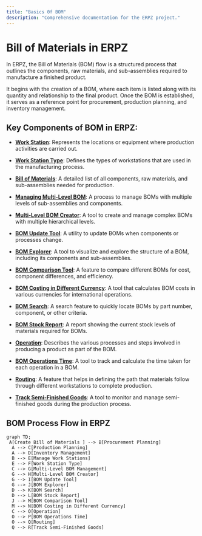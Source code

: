 ```yaml
---
title: "Basics 0f BOM"
description: "Comprehensive documentation for the ERPZ project."
---
```






# Bill of Materials in ERPZ

In ERPZ, the Bill of Materials (BOM) flow is a structured process that outlines the components, raw materials, and sub-assemblies required to manufacture a finished product.

It begins with the creation of a BOM, where each item is listed along with its quantity and relationship to the final product. Once the BOM is established, it serves as a reference point for procurement, production planning, and inventory management.

## Key Components of BOM in ERPZ:

- [**Work Station**](/manufacturing/bom/work-station): Represents the locations or equipment where production activities are carried out.

- [**Work Station Type**](/manufacturing/bom/work-station-type): Defines the types of workstations that are used in the manufacturing process.

- [**Bill of Materials**](/manufacturing/bom/bill-of-materials): A detailed list of all components, raw materials, and sub-assemblies needed for production.

- [**Managing Multi-Level BOM**](/manufacturing/bom/managing-multi-level-bom): A process to manage BOMs with multiple levels of sub-assemblies and components.

- [**Multi-Level BOM Creator**](/manufacturing/bom/multi-level-bom-creator): A tool to create and manage complex BOMs with multiple hierarchical levels.

- [**BOM Update Tool**](/manufacturing/bom/bom-update-tool): A utility to update BOMs when components or processes change.

- [**BOM Explorer**](/manufacturing/bom/bom-explorer): A tool to visualize and explore the structure of a BOM, including its components and sub-assemblies.

- [**BOM Comparison Tool**](/manufacturing/bom/bom-comparison-tool): A feature to compare different BOMs for cost, component differences, and efficiency.

- [**BOM Costing in Different Currency**](/manufacturing/bom/bom-costing-different-currency): A tool that calculates BOM costs in various currencies for international operations.

- [**BOM Search**](/manufacturing/bom/bom-search): A search feature to quickly locate BOMs by part number, component, or other criteria.

- [**BOM Stock Report**](/manufacturing/bom/bom-stock-report): A report showing the current stock levels of materials required for BOMs.

- [**Operation**](/manufacturing/bom/operation): Describes the various processes and steps involved in producing a product as part of the BOM.

- [**BOM Operations Time**](/manufacturing/bom/bom-operations-time): A tool to track and calculate the time taken for each operation in a BOM.

- [**Routing**](/manufacturing/bom/routing): A feature that helps in defining the path that materials follow through different workstations to complete production.

- [**Track Semi-Finished Goods**](/manufacturing/track-semi-finished-goods): A tool to monitor and manage semi-finished goods during the production process.


## BOM Process Flow in ERPZ

```mermaid
graph TD;
 A[Create Bill of Materials ] --> B[Procurement Planning]
  A --> C[Production Planning]
  A --> D[Inventory Management]
  B --> E[Manage Work Stations]
  E --> F[Work Station Type]
  C --> G[Multi-Level BOM Management]
  G --> H[Multi-Level BOM Creator]
  G --> I[BOM Update Tool]
  G --> J[BOM Explorer]
  D --> K[BOM Search]
  D --> L[BOM Stock Report]
  J --> M[BOM Comparison Tool]
  M --> N[BOM Costing in Different Currency]
  C --> O[Operation]
  O --> P[BOM Operations Time]
  O --> Q[Routing]
  Q --> R[Track Semi-Finished Goods]
```